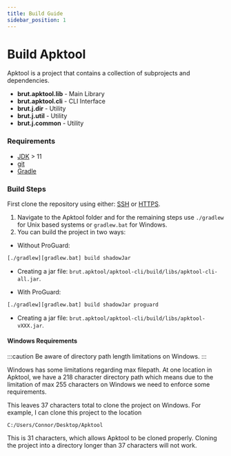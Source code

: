 ```yaml
---
title: Build Guide
sidebar_position: 1
---
```


# Build Apktool

Apktool is a project that contains a collection of subprojects and dependencies.

- **brut.apktool.lib** - Main Library
- **brut.apktool.cli** - CLI Interface
- **brut.j.dir** - Utility
- **brut.j.util** - Utility
- **brut.j.common** - Utility

### Requirements

- [JDK](https://www.oracle.com/java/technologies/downloads/) > 11
- [git](https://git-scm.com/downloads)
- [Gradle](https://gradle.org/)

### Build Steps

First clone the repository using either:
[SSH](ssh://git@github.com:iBotPeaches/Apktool.git) or [HTTPS](https://github.com/iBotPeaches/Apktool.git).

1. Navigate to the Apktool folder and for the remaining steps use `./gradlew` for Unix based systems or `gradlew.bat` for Windows.
2. You can build the project in two ways:

- Without ProGuard:

```bash
[./gradlew][gradlew.bat] build shadowJar
```

- Creating a jar file: `brut.apktool/apktool-cli/build/libs/apktool-cli-all.jar`.

- With ProGuard:

```bash
[./gradlew][gradlew.bat] build shadowJar proguard
```

- Creating a jar file: `brut.apktool/apktool-cli/build/libs/apktool-vXXX.jar`.

#### Windows Requirements

:::caution
Be aware of directory path length limitations on Windows.
:::

Windows has some limitations regarding max filepath. At one location in Apktool, we have a 218 character directory path
which means due to the limitation of max 255 characters on Windows we need to enforce some requirements.

This leaves 37 characters total to clone the project on Windows. For example, I can clone this project to the location

```text
C:/Users/Connor/Desktop/Apktool
```

This is 31 characters, which allows Apktool to be cloned properly. Cloning the project into a directory longer than 37
characters will not work.
